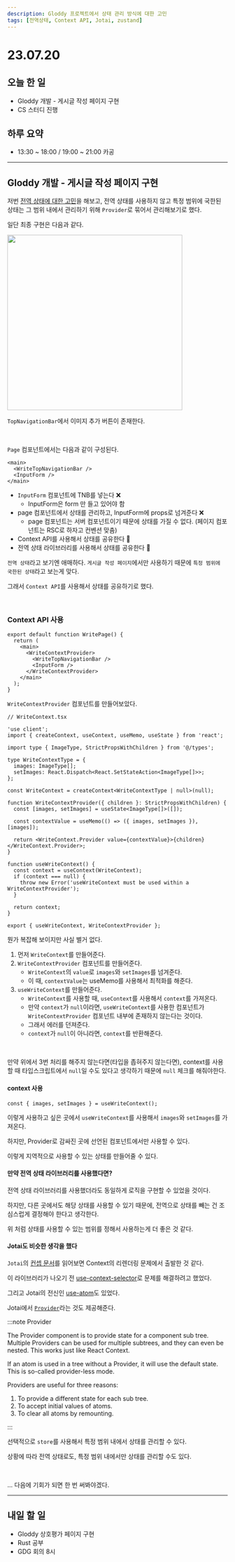```yaml
---
description: Gloddy 프로젝트에서 상태 관리 방식에 대한 고민
tags: [전역상태, Context API, Jotai, zustand]
---
```


# 23.07.20

## 오늘 한 일

- Gloddy 개발 - 게시글 작성 페이지 구현
- CS 스터디 진행

## 하루 요약

- 13:30 ~ 18:00 / 19:00 ~ 21:00 카공

---

## Gloddy 개발 - 게시글 작성 페이지 구현

저번 [전역 상태에 대한 고민](07.18%20일지.md#생각)을 해보고, 전역 상태를 사용하지 않고 특정 범위에 국한된 상태는 그 범위 내에서 관리하기 위해 `Provider`로 묶어서 관리해보기로 했다.

일단 최종 구현은 다음과 같다.

<img src="https://user-images.githubusercontent.com/23312485/254798997-18a685c3-8ae6-4160-8315-3996abf2a86f.png" width="400" />

`TopNavigationBar`에서 이미지 추가 버튼이 존재한다.

<br />

`Page` 컴포넌트에서는 다음과 같이 구성된다.

```tsx
<main>
  <WriteTopNavigationBar />
  <InputForm />
</main>
```

- `InputForm` 컴포넌트에 TNB를 넣는다 ❌
  - InputForm은 form 만 들고 있어야 함
- page 컴포넌트에서 상태를 관리하고, InputForm에 props로 넘겨준다 ❌
  - page 컴포넌트는 서버 컴포넌트이기 때문에 상태를 가질 수 없다. (페이지 컴포넌트는 RSC로 하자고 컨벤션 맞춤)
- Context API를 사용해서 상태를 공유한다 🤔
- 전역 상태 라이브러리를 사용해서 상태를 공유한다 🤔

`전역 상태`라고 보기엔 애매하다. `게시글 작성 페이지`에서만 사용하기 때문에 `특정 범위에 국한된 상태`라고 보는게 맞다.

그래서 `Context API`를 사용해서 상태를 공유하기로 했다.

<br />

### Context API 사용

```tsx
export default function WritePage() {
  return (
    <main>
      <WriteContextProvider>
        <WriteTopNavigationBar />
        <InputForm />
      </WriteContextProvider>
    </main>
  );
}
```

`WriteContextProvider` 컴포넌트를 만들어보았다.

```tsx
// WriteContext.tsx

'use client';
import { createContext, useContext, useMemo, useState } from 'react';

import type { ImageType, StrictPropsWithChildren } from '@/types';

type WriteContextType = {
  images: ImageType[];
  setImages: React.Dispatch<React.SetStateAction<ImageType[]>>;
};

const WriteContext = createContext<WriteContextType | null>(null);

function WriteContextProvider({ children }: StrictPropsWithChildren) {
  const [images, setImages] = useState<ImageType[]>([]);

  const contextValue = useMemo(() => ({ images, setImages }), [images]);

  return <WriteContext.Provider value={contextValue}>{children}</WriteContext.Provider>;
}

function useWriteContext() {
  const context = useContext(WriteContext);
  if (context === null) {
    throw new Error('useWriteContext must be used within a WriteContextProvider');
  }

  return context;
}

export { useWriteContext, WriteContextProvider };
```

뭔가 복잡해 보이지만 사실 별거 없다.

1. 먼저 `WriteContext`를 만들어준다.
2. `WriteContextProvider` 컴포넌트를 만들어준다.
   - `WriteContext`의 `value`로 `images`와 `setImages`를 넘겨준다.
   - 이 때, `contextValue`는 useMemo를 사용해서 최적화를 해준다.
3. `useWriteContext`를 만들어준다.
   - `WriteContext`를 사용할 때, `useContext`를 사용해서 `context`를 가져온다.
   - 만약 `context`가 `null`이라면, `useWriteContext`를 사용한 컴포넌트가 `WriteContextProvider` 컴포넌트 내부에 존재하지 않는다는 것이다.
   - 그래서 에러를 던져준다.
   - `context`가 `null`이 아니라면, `context`를 반환해준다.

<br />

만약 위에서 3번 처리를 해주지 않는다면(타입을 좁혀주지 않는다면), context를 사용할 때 타입스크립트에서 `null`일 수도 있다고 생각하기 때문에 `null` 체크를 해줘야한다.

#### context 사용

```tsx
const { images, setImages } = useWriteContext();
```

이렇게 사용하고 싶은 곳에서 `useWriteContext`를 사용해서 `images`와 `setImages`를 가져온다.

하지만, Provider로 감싸진 곳에 선언된 컴포넌트에서만 사용할 수 있다.

이렇게 지역적으로 사용할 수 있는 상태를 만들어줄 수 있다.

#### 만약 전역 상태 라이브러리를 사용했다면?

전역 상태 라이브러리를 사용했더라도 동일하게 로직을 구현할 수 있었을 것이다.

하지만, 다른 곳에서도 해당 상태를 사용할 수 있기 때문에, 전역으로 상태를 빼는 건 조심스럽게 결정해야 한다고 생각한다.

위 처럼 상태를 사용할 수 있는 범위를 정해서 사용하는게 더 좋은 것 같다.

#### Jotai도 비슷한 생각을 했다

`Jotai`의 [컨셉 문서](https://jotai.org/docs/basics/concepts)를 읽어보면 Context의 리렌더링 문제에서 출발한 것 같다.

이 라이브러리가 나오기 전 [use-context-selector](https://github.com/dai-shi/use-context-selector)로 문제를 해결하려고 했었다.

그리고 Jotai의 전신인 [use-atom](https://github.com/dai-shi/use-atom)도 있었다.

Jotai에서 [`Provider`](https://jotai.org/docs/core/provider)라는 것도 제공해준다.

:::note Provider

The Provider component is to provide state for a component sub tree. Multiple Providers can be used for multiple subtrees, and they can even be nested. This works just like React Context.

If an atom is used in a tree without a Provider, it will use the default state. This is so-called provider-less mode.

Providers are useful for three reasons:

1. To provide a different state for each sub tree.
2. To accept initial values of atoms.
3. To clear all atoms by remounting.

:::

선택적으로 `store`를 사용해서 특정 범위 내에서 상태를 관리할 수 있다.

상황에 따라 전역 상태로도, 특정 범위 내에서만 상태를 관리할 수도 있다.

<br />

... 다음에 기회가 되면 한 번 써봐야겠다.

---

## 내일 할 일

- Gloddy 상호평가 페이지 구현
- Rust 공부
- GDG 회의 8시
